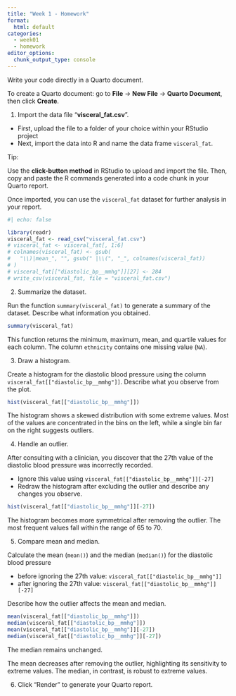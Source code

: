 ```yaml
---
title: "Week 1 - Homework"
format: 
  html: default
categories: 
  - week01
  - homework
editor_options: 
  chunk_output_type: console
---
```


Write your code directly in a Quarto document.

To create a Quarto document: go to **File** -> **New File** -> **Quarto Document**, then click **Create**.

1. Import the data file "**visceral_fat.csv**".

  - First, upload the file to a folder of your choice within your RStudio project
  - Next, import the data into R and name the data frame `visceral_fat`. 

Tip:

Use the **click-button method** in RStudio to upload and import the file. Then, copy and paste the R commands generated into a code chunk in your Quarto report.

Once imported, you can use the `visceral_fat` dataset for further analysis in your report.

```r
#| echo: false

library(readr)
visceral_fat <- read_csv("visceral_fat.csv")
# visceral_fat <- visceral_fat[, 1:6]
# colnames(visceral_fat) <- gsub(
#   "\\)|mean_", "", gsub(" |\\(", "_", colnames(visceral_fat))
# )
# visceral_fat[["diastolic_bp__mmhg"]][27] <- 284
# write_csv(visceral_fat, file = "visceral_fat.csv")
```

2. Summarize the dataset.

Run the function `summary(visceral_fat)` to generate a summary of the dataset. Describe what information you obtained.

```r
summary(visceral_fat)
```

This function returns the minimum, maximum, mean, and quartile values for each column.
The column `ethnicity` contains one missing value (`NA`).

3. Draw a histogram.

Create a histogram for the diastolic blood pressure using the column `visceral_fat[["diastolic_bp__mmhg"]]`. Describe what you observe from the plot.

```r
hist(visceral_fat[["diastolic_bp__mmhg"]])
```

The histogram shows a skewed distribution with some extreme values. Most of the values are concentrated in the bins on the left, while a single bin far on the right suggests outliers.

4. Handle an outlier.

After consulting with a clinician, you discover that the 27th value of the diastolic blood pressure was incorrectly recorded.

  - Ignore this value using `visceral_fat[["diastolic_bp__mmhg"]][-27]`
  - Redraw the histogram after excluding the outlier and describe any changes you observe.

```r
hist(visceral_fat[["diastolic_bp__mmhg"]][-27])
```

The histogram becomes more symmetrical after removing the outlier.
The most frequent values fall within the range of 65 to 70.

5. Compare mean and median.

Calculate the mean (`mean()`) and the median (`median()`) for the diastolic blood pressure

  - before ignoring the 27th value: `visceral_fat[["diastolic_bp__mmhg"]]` 
  - after ignoring the 27th value: `visceral_fat[["diastolic_bp__mmhg"]][-27]`
  
Describe how the outlier affects the mean and median.

```r
mean(visceral_fat[["diastolic_bp__mmhg"]])
median(visceral_fat[["diastolic_bp__mmhg"]])
mean(visceral_fat[["diastolic_bp__mmhg"]][-27])
median(visceral_fat[["diastolic_bp__mmhg"]][-27])
```

The median remains unchanged.

The mean decreases after removing the outlier,
highlighting its sensitivity to extreme values.
The median, in contrast, is robust to extreme values.

6. Click "Render" to generate your Quarto report.
